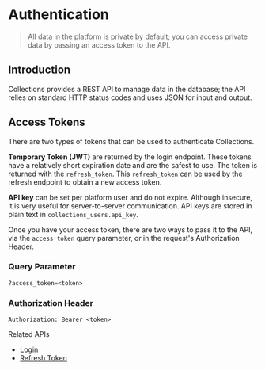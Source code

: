 
# Authentication

> All data in the platform is private by default; you can access private data by passing an access token to the API.

## Introduction

Collections provides a REST API to manage data in the database; the API relies on standard HTTP status codes and uses JSON for input and output.

## Access Tokens

There are two types of tokens that can be used to authenticate Collections.

**Temporary Token (JWT)** are returned by the login endpoint. These tokens have a relatively short expiration date and are the safest to use.
The token is returned with the `refresh_token`. This `refresh_token` can be used by the refresh endpoint to obtain a new access token.

**API key** can be set per platform user and do not expire. Although insecure, it is very useful for server-to-server communication.
API keys are stored in plain text in `collections_users.api_key`.

Once you have your access token, there are two ways to pass it to the API, via the `access_token` query parameter, or in the request's Authorization Header.

### Query Parameter

```
?access_token=<token>
```

### Authorization Header

```
Authorization: Bearer <token>
```

<Callout type="info">
  <p>Related APIs</p>
  <ul>
    <li>
      <a href="/reference/api#operation/login" style={{ textDecoration: 'underline' }}>
        Login
      </a>
    </li>
    <li>
      <a href="/reference/api#operation/refresh" style={{ textDecoration: 'underline' }}>
        Refresh Token
      </a>
    </li>
  </ul>
</Callout>
